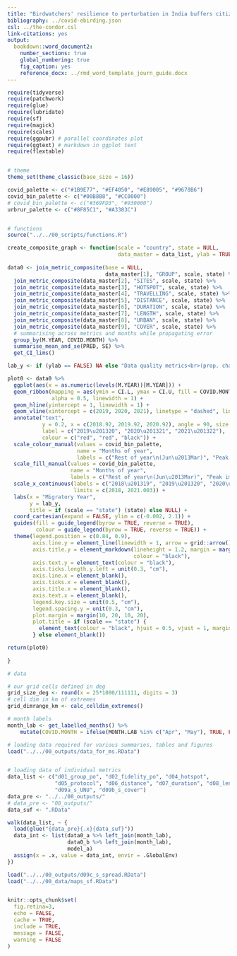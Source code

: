 ```yaml
---
title: "Birdwatchers' resilience to perturbation in India buffers citizen science from pandemic-induced biases"
bibliography: ../covid-ebirding.json
csl: ../the-condor.csl
link-citations: yes
output: 
  bookdown::word_document2:
    number_sections: true
    global_numbering: true
    fig_caption: yes
    reference_docx: ../rmd_word_template_journ_guide.docx
---
```


<!-- Knit the manuscript using: bookdown::render_book("10_manuscripts/01_ebirding_effort/") -->

```r

require(tidyverse)
require(patchwork)
require(glue)
require(lubridate)
require(sf)
require(magick)
require(scales)
require(ggpubr) # parallel coordinates plot
require(ggtext) # markdown in ggplot text
require(flextable)


# theme
theme_set(theme_classic(base_size = 16))

covid_palette <- c("#1B9E77", "#EF4050", "#E89005", "#9678B6")
covid_bin_palette <- c("#00B8B8", "#CC0000")
# covid_bin_palette <- c("#369FD3", "#930000")
urbrur_palette <- c("#8F85C1", "#A3383C")


# functions
source("../../00_scripts/functions.R")

create_composite_graph <- function(scale = "country", state = NULL, 
                                   data_master = data_list, ylab = TRUE) {
  
data0 <- join_metric_composite(base = NULL, 
                               data_master[1], "GROUP", scale, state) %>% 
  join_metric_composite(data_master[2], "SITES", scale, state) %>% 
  join_metric_composite(data_master[3], "HOTSPOT", scale, state) %>% 
  join_metric_composite(data_master[4], "TRAVELLING", scale, state) %>% 
  join_metric_composite(data_master[5], "DISTANCE", scale, state) %>% 
  join_metric_composite(data_master[6], "DURATION", scale, state) %>% 
  join_metric_composite(data_master[7], "LENGTH", scale, state) %>% 
  join_metric_composite(data_master[8], "URBAN", scale, state) %>% 
  join_metric_composite(data_master[9], "COVER", scale, state) %>% 
  # summarising across metrics and months while propagating error
  group_by(M.YEAR, COVID.MONTH) %>% 
  summarise_mean_and_se(PRED, SE) %>% 
  get_CI_lims()

lab_y <- if (ylab == FALSE) NA else "Data quality metrics<br>(prop. change from t~0~ = 2018\u201319)"

plot0 <- data0 %>% 
  ggplot(aes(x = as.numeric(levels(M.YEAR))[M.YEAR])) +
  geom_ribbon(mapping = aes(ymin = CI.L, ymax = CI.U, fill = COVID.MONTH, colour = COVID.MONTH),
              alpha = 0.5, linewidth = 1) +
  geom_hline(yintercept = 1, linewidth = 1) +
  geom_vline(xintercept = c(2019, 2020, 2021), linetype = "dashed", linewidth = 0.5) +
  annotate("text",
           y = 0.2, x = c(2018.92, 2019.92, 2020.92), angle = 90, size = 5,
           label = c("2019\u201320", "2020\u201321", "2021\u201322"),
           colour = c("red", "red", "black")) +
  scale_colour_manual(values = covid_bin_palette,
                      name = "Months of year", 
                      labels = c("Rest of year\n(Jun\u2013Mar)", "Peak impact\n(Apr\u2013May)")) +
  scale_fill_manual(values = covid_bin_palette,
                    name = "Months of year", 
                    labels = c("Rest of year\n(Jun\u2013Mar)", "Peak impact\n(Apr\u2013May)")) +
  scale_x_continuous(labels = c("2018\u201319", "2019\u201320", "2020\u201321", "2021\u201322"),
                     limits = c(2018, 2021.003)) +
  labs(x = "Migratory Year", 
       y = lab_y,
       title = if (scale == "state") (state) else NULL) +
  coord_cartesian(expand = FALSE, ylim = c(-0.002, 2.1)) +
  guides(fill = guide_legend(byrow = TRUE, reverse = TRUE), 
         colour = guide_legend(byrow = TRUE, reverse = TRUE)) +
  theme(legend.position = c(0.84, 0.9),
        axis.line.y = element_line(linewidth = 1, arrow = grid::arrow()),
        axis.title.y = element_markdown(lineheight = 1.2, margin = margin(0, 10, 0, 0),
                                        colour = "black"),
        axis.text.y = element_text(colour = "black"),
        axis.ticks.length.y.left = unit(0.3, "cm"),
        axis.line.x = element_blank(),
        axis.ticks.x = element_blank(),
        axis.title.x = element_blank(),
        axis.text.x = element_blank(),
        legend.key.size = unit(0.5, "cm"),
        legend.spacing.y = unit(0.3, "cm"),
        plot.margin = margin(10, 20, 10, 20),
        plot.title = if (scale == "state") {
          element_text(colour = "black", hjust = 0.5, vjust = 1, margin = margin(0, 0, 10, 0))
        } else element_blank())

return(plot0)
  
}

# data

# our grid cells defined in deg
grid_size_deg <- round(x = 25*1000/111111, digits = 3)
# cell dim in km of extremes
grid_dimrange_km <- calc_celldim_extremes()

# month labels
month_lab <- get_labelled_months() %>% 
    mutate(COVID.MONTH = ifelse(MONTH.LAB %in% c("Apr", "May"), TRUE, FALSE))

# loading data required for various summaries, tables and figures
load("../../00_outputs/data_for_ms.RData")


# loading data of individual metrics
data_list <- c("d01_group_po", "d02_fidelity_po", "d04_hotspot",
               "d05_protocol", "d06_distance", "d07_duration", "d08_length", 
               "d09a_s_UNU", "d09b_s_cover")
data_pre <- "../../00_outputs/"
# data_pre <- "00_outputs/"
data_suf <- ".RData"

walk(data_list, ~ {
  load(glue("{data_pre}{.x}{data_suf}"))
  data_int <- list(data0_a %>% left_join(month_lab), 
                   data0_b %>% left_join(month_lab),
                   model_a)
  assign(x = .x, value = data_int, envir = .GlobalEnv)
})

load("../../00_outputs/d09c_s_spread.RData")
load("../../00_data/maps_sf.RData")


knitr::opts_chunk$set(
  fig.retina=3,
  echo = FALSE,
  cache = TRUE, 
  include = TRUE,
  message = FALSE, 
  warning = FALSE
)

```
